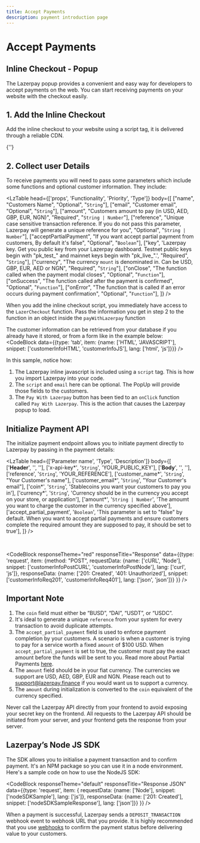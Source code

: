 ```yaml
---
title: Accept Payments
description: payment introduction page
---
```


# Accept Payments


## Inline Checkout - Popup
The Lazerpay popup provides a convenient and easy way for developers to accept payments on the web. You can start receiving payments on your website with the checkout easily.

## 1. Add the Inline Checkout
Add the inline checkout to your website using a script tag, it is delivered through a reliable CDN.

<TextBlock>
    {'<script> '}
    <span className="text-pri-500 underline">https://cdn.jsdelivr.net/gh/Lazerpay-Finance/checkout-build@main/checkout@1.0.1/dist/index.min.js</span>
    {' </script>'}
</TextBlock>

## 2. Collect user Details
To receive payments you will need to pass some parameters which include some functions and optional customer information. They include:

<LzTable
    head={['props', 'Functionality', 'Priority', 'Type']}
    body={[
        ["name", "Customers Name", "Optional", "<code>String</code>"],
        ["email", "Customer email", "Optional", "<code>String</code>"],
        ["amount", "Customers amount to pay (in USD, AED, GBP, EUR, NGN)", "Required", "<code>String | Number</code>"],
        ["reference", "Unique case sensitive transaction reference. If you do not pass this parameter, Lazerpay will generate a unique reference for you", "Optional", "<code>String | Number</code>"],
        ["acceptPartialPayment", "If you want accept partial payment from customers, By default it's false", "Optional", "<code>Boolean</code>"],
        ["key", 'Lazerpay key. Get you public key from your Lazerpay dashboard. Testnet public keys begin with "pk_test_" and mainnet keys begin with "pk_live_".', "Required", "<code>String</code>"],
        ["currency", "The currency <code>mount</code> is denominated in. Can be USD, GBP, EUR, AED or NGN", "Required", "<code>String</code>"],
        ["onClose", "The function called when the payment modal closes", "Optional", "<code>Function</code>"],
        ["onSuccess", "The function called after the payment is confirmed", "Optional", "<code>Function</code>"],
        ["onError", "The function that is called if an error occurs during payment confirmation", "Optional", "<code>Function</code>"],
    ]}
/>

When you add the inline checkout script, you immediately have access to the <code>LazerCheckout</code> function. Pass the information you get in step 2 to the function in an object inside the <code>payWithLazerpay</code> function


The customer information can be retrieved from your database if you already have it stored, or from a form like in the example below:
<CodeBlock data={{type: 'tab', item: {name: ['HTML', 'JAVASCRIPT'], snippet: ['customerInfoHTML', 'customerInfoJS'], lang: ['html', 'js']}}} />

In this sample, notice how:

1. The Lazerpay inline javascript is included using a <code>script</code> tag. This is how you import Lazerpay into your code.
2. The <code>script</code> and <code>email</code> here can be optional. The PopUp will provide those fields to the customers.
3. The <code>Pay With Lazerpay</code> button has been tied to an <code>onClick</code> function called <code>Pay With Lazerpay</code>. This is the action that causes the Lazerpay popup to load.



## Initialize Payment API

The initialize payment endpoint allows you to initiate payment directly to Lazerpay by passing in the payment details:

<LzTable head={['Parameter name', 'Type', 'Description']} body={[
    ['<strong>Header</strong>', '', ''],
    ['x-api-key*', '<code>String</code>', 'YOUR_PUBLIC_KEY'],
    ['<strong>Body</strong>', '', ''],
    ['reference', '<code>String</code>', 'YOUR_REFERENCE'],
    ['customer_name*', '<code>String</code>', "Your Customer's name"],
    ['customer_email*', '<code>String</code>', "Your Customer's email"],
    ['coin*', '<code>String</code>', 'Stablecoins you want your customers to pay you in'],
    ['currency*', '<code>String</code>', 'Currency should be in the currency you accept on your store, or application'],
    ['amount*', '<code>String | Number</code>', 'The amoumt you want to charge the customer in the currency specified above'],
    ['accept_partial_payment', '<code>Boolean</code>', 'This parameter is set to "false" by default. When you want to accept partial payments and ensure customers complete the required amount they are supposed to pay, it should be set to true'],
]} />

<br />

<CodeBlock responseTheme="red" responseTitle="Response" data={{type: 'request', item: {method: "POST", requestData: {name: ['cURL', 'Node'], snippet: ['customerInfoPostCURL', 'customerInfoPostNode'], lang: ['curl', 'js']}, responseData: {name: ['201: Created', '401: Unauthorized'], snippet: ['customerInfoReq201', 'customerInfoReq401'], lang: ['json', 'json']}} }} />

## Important Note
1. The <code>coin</code> field must either be “BUSD”, “DAI”, “USDT”, or “USDC”.
2. It's ideal to generate a unique <code>reference</code> from your system for every transaction to avoid duplicate attempts.
3. The <code>accept_partial_payment</code> field is used to enforce payment completion by your customers. A scenario is when a customer is trying to pay for a service worth a fixed <code>amount</code> of $100 USD. When <code>accept_partial_payment</code> is set to true, the customer must pay the exact amount before the funds will be sent to you. Read more about Partial Payments <a href="#">here</a>.
4. The <code>amount</code> field should be in your fiat currency. The currencies we support are USD, AED, GBP, EUR and NGN. Please reach out to <a href="#">support@lazerpay.finance</a> if you would want us to support a currency.
5. The <code>amount</code> during initialization is converted to the <code>coin</code> equivalent of the currency specified.

<Alert status="warning">Never call the Lazerpay API directly from your frontend to avoid exposing your secret key on the frontend. All requests to the Lazerpay API should be initiated from your server, and your frontend gets the response from your server.</Alert>
<br />
## Lazerpay’s Node JS SDK
The SDK allows you to initialise a payment transaction and to confirm payment. It's an NPM package so you can use it in a node environment.
Here's a sample code on how to use the NodeJS SDK:

<CodeBlock responseTheme="default" responseTitle="Response JSON" data={{type: 'request', item: { requestData: {name: ['Node'], snippet: ['nodeSDKSample'], lang: ['js']}, responseData: {name: ['201: Created'], snippet: ['nodeSDKSampleResponse'], lang: ['json']}} }} />

When a payment is successful, Lazerpay sends a <code>DEPOSIT_TRANSACTION</code> webhook event to webhook URL that you provide. It is highly recommended that you use <a href="#">webhooks</a> to confirm the payment status before delivering value to your customers.

<Divider className='max-w-100 mt-1 mb-8' />

<Divider />

<Pagination />